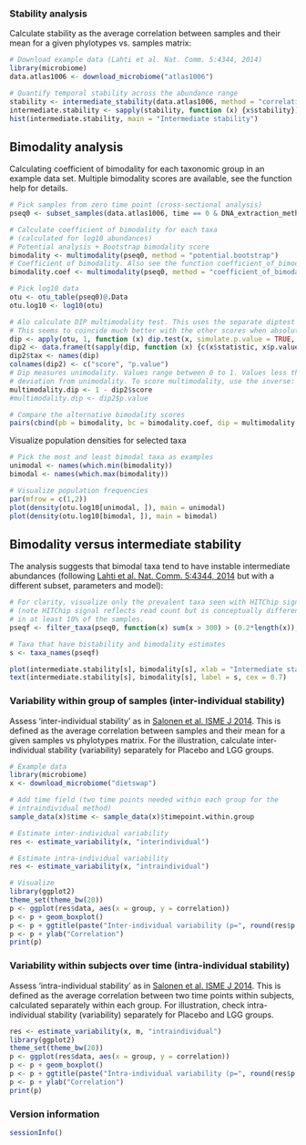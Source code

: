 
### Stability analysis 

Calculate stability as the average correlation between samples and their
mean for a given phylotypes vs. samples matrix:

```r
# Download example data (Lahti et al. Nat. Comm. 5:4344, 2014)
library(microbiome)
data.atlas1006 <- download_microbiome("atlas1006")

# Quantify temporal stability across the abundance range
stability <- intermediate_stability(data.atlas1006, method = "correlation")
intermediate.stability <- sapply(stability, function (x) {x$stability})
hist(intermediate.stability, main = "Intermediate stability")
```


## Bimodality analysis

Calculating coefficient of bimodality for each taxonomic group in an
example data set. Multiple bimodality scores are available, see the
function help for details.

```r
# Pick samples from zero time point (cross-sectional analysis)
pseq0 <- subset_samples(data.atlas1006, time == 0 & DNA_extraction_method == "r")

# Calculate coefficient of bimodality for each taxa
# (calculated for log10 abundances)
# Potential analysis + Bootstrap bimodality score
bimodality <- multimodality(pseq0, method = "potential.bootstrap")
# Coefficient of bimodality. Also see the function coefficient_of_bimodality
bimodality.coef <- multimodality(pseq0, method = "coefficient_of_bimodality")

# Pick log10 data
otu <- otu_table(pseq0)@.Data
otu.log10 <- log10(otu)

# Alo calculate DIP multimodality test. This uses the separate diptest package.
# This seems to coincide much better with the other scores when absolute OTU count is used
dip <- apply(otu, 1, function (x) dip.test(x, simulate.p.value = TRUE, B = 5000))
dip2 <- data.frame(t(sapply(dip, function (x) {c(x$statistic, x$p.value)})))
dip2$tax <- names(dip)
colnames(dip2) <- c("score", "p.value")
# Dip measures unimodality. Values range between 0 to 1. Values less than 0.05 indicate significant 
# deviation from unimodality. To score multimodality, use the inverse:
multimodality.dip <- 1 - dip2$score
#multimodality.dip <- dip2$p.value

# Compare the alternative bimodality scores
pairs(cbind(pb = bimodality, bc = bimodality.coef, dip = multimodality.dip))
```

Visualize population densities for selected taxa

```r
# Pick the most and least bimodal taxa as examples
unimodal <- names(which.min(bimodality))
bimodal <- names(which.max(bimodality))

# Visualize population frequencies
par(mfrow = c(1,2))
plot(density(otu.log10[unimodal, ]), main = unimodal)
plot(density(otu.log10[bimodal, ]), main = bimodal)
```

## Bimodality versus intermediate stability

The analysis suggests that bimodal taxa tend to have instable intermediate abundances (following [Lahti et al. Nat. Comm. 5:4344, 2014](http://www.nature.com/ncomms/2014/140708/ncomms5344/full/ncomms5344.html) but with a different subset, parameters and model):

```r
# For clarity, visualize only the prevalent taxa seen with HITChip signal >250
# (note HITChip signal reflects read count but is conceptually different) 
# in at least 10% of the samples. 
pseqf <- filter_taxa(pseq0, function(x) sum(x > 300) > (0.2*length(x)), TRUE)

# Taxa that have bistability and bimodality estimates
s <- taxa_names(pseqf)

plot(intermediate.stability[s], bimodality[s], xlab = "Intermediate stability", ylab = "Bimodality", type = "n")
text(intermediate.stability[s], bimodality[s], label = s, cex = 0.7)
```


### Variability within group of samples (inter-individual stability)

Assess 'inter-individual stability' as in [Salonen et al. ISME J 2014](http://www.nature.com/ismej/journal/v8/n11/full/ismej201463a.html). This is defined as the average correlation between samples and their mean for a given samples vs phylotypes matrix. For the illustration, calculate inter-individual stability (variability) separately for Placebo and LGG groups.

```r

# Example data
library(microbiome)
x <- download_microbiome("dietswap")

# Add time field (two time points needed within each group for the 
# intraindividual method)
sample_data(x)$time <- sample_data(x)$timepoint.within.group

# Estimate inter-individual variability
res <- estimate_variability(x, "interindividual")

# Estimate intra-individual variability
res <- estimate_variability(x, "intraindividual")

# Visualize
library(ggplot2)
theme_set(theme_bw(20))
p <- ggplot(res$data, aes(x = group, y = correlation))
p <- p + geom_boxplot()
p <- p + ggtitle(paste("Inter-individual variability (p=", round(res$p.value, 6), ")"))
p <- p + ylab("Correlation")
print(p)
```


### Variability within subjects over time (intra-individual stability)

Assess 'intra-individual stability' as in [Salonen et al. ISME J 2014](http://www.nature.com/ismej/journal/v8/n11/full/ismej201463a.html). This is defined as the average correlation between two time points within subjects, calculated separately within each group. For illustration, check intra-individual stability (variability) separately for Placebo and LGG groups.

```r
res <- estimate_variability(x, m, "intraindividual")
library(ggplot2)
theme_set(theme_bw(20))
p <- ggplot(res$data, aes(x = group, y = correlation))
p <- p + geom_boxplot()
p <- p + ggtitle(paste("Intra-individual variability (p=", round(res$p.value, 6), ")"))
p <- p + ylab("Correlation")
print(p)
```



### Version information

```r
sessionInfo()
```

